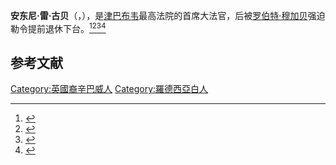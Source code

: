 '''安东尼·雷·古贝'''（{{lang-en|'''Anthony Ray Gubbay'''}}，{{bd|1932年|4月26日| |catIdx=A}}），是[[津巴布韦|津巴布韦]]最高法院的首席大法官，后被[[罗伯特·穆加贝|罗伯特·穆加贝]]强迫勒令提前退休下台。<ref>{{Cite web |url=https://commonwealthoralhistories.org/explandict/anthony-gubbay/ |title=Anthony Gubbay - Commonwealth Oral History Project |access-date=2020-10-06 |archive-date=2021-06-19 |archive-url=https://web.archive.org/web/20210619144139/https://commonwealthoralhistories.org/explandict/anthony-gubbay/ }}</ref><ref>{{Cite web |url=https://www.pindula.co.zw/Anthony_Gubbay |title=Anthony Gubbay - Pindula |accessdate=2020-10-06 |archive-date=2020-06-03 |archive-url=https://web.archive.org/web/20200603014804/https://www.pindula.co.zw/Anthony_Gubbay |dead-url=no }}</ref><ref>{{Cite web |url=https://www.wits.ac.za/alumni/distinguished-graduates/honorary-degree-citations/anthony-gubbay/ |title=Anthony Gubbay - Wits University |accessdate=2020-10-06 |archive-date=2019-07-28 |archive-url=https://web.archive.org/web/20190728155959/https://www.wits.ac.za/alumni/distinguished-graduates/honorary-degree-citations/anthony-gubbay/ |dead-url=no }}</ref><ref>{{Cite web |url=https://peoplepill.com/people/anthony-gubbay/ |title=Anthony Gubbay - InfoHub |access-date=2020-10-06 |archive-date=2020-10-11 |archive-url=https://web.archive.org/web/20201011133156/https://peoplepill.com/people/anthony-gubbay/ }}</ref>

== 参考文献 ==
{{Reflist}}

[[Category:英國裔辛巴威人|Category:英國裔辛巴威人]]
[[Category:羅德西亞白人|Category:羅德西亞白人]]